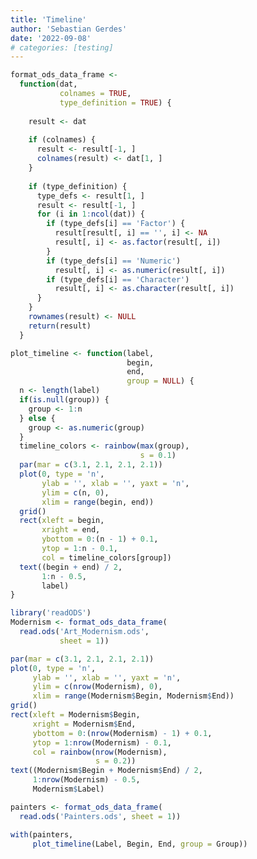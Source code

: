 ```yaml
---
title: 'Timeline'
author: 'Sebastian Gerdes'
date: '2022-09-08'
# categories: [testing]
---
```


```r
format_ods_data_frame <- 
  function(dat, 
           colnames = TRUE, 
           type_definition = TRUE) {
    
    result <- dat
    
    if (colnames) {
      result <- result[-1, ]
      colnames(result) <- dat[1, ]
    }
    
    if (type_definition) {
      type_defs <- result[1, ]
      result <- result[-1, ]
      for (i in 1:ncol(dat)) {
        if (type_defs[i] == 'Factor') {
          result[result[, i] == '', i] <- NA
          result[, i] <- as.factor(result[, i])  
        }
        if (type_defs[i] == 'Numeric')
          result[, i] <- as.numeric(result[, i])
        if (type_defs[i] == 'Character')
          result[, i] <- as.character(result[, i])
      }
    }
    rownames(result) <- NULL
    return(result)
  }

plot_timeline <- function(label,
                          begin, 
                          end, 
                          group = NULL) {
  n <- length(label)
  if(is.null(group)) {
    group <- 1:n
  } else {
    group <- as.numeric(group)
  }
  timeline_colors <- rainbow(max(group), 
                             s = 0.1)
  par(mar = c(3.1, 2.1, 2.1, 2.1))
  plot(0, type = 'n',
       ylab = '', xlab = '', yaxt = 'n',
       ylim = c(n, 0), 
       xlim = range(begin, end))
  grid()
  rect(xleft = begin,
       xright = end,
       ybottom = 0:(n - 1) + 0.1,
       ytop = 1:n - 0.1,
       col = timeline_colors[group])
  text((begin + end) / 2,
       1:n - 0.5,
       label)
}
```

```r
library('readODS')
Modernism <- format_ods_data_frame(
  read.ods('Art_Modernism.ods', 
           sheet = 1))
```

```r
par(mar = c(3.1, 2.1, 2.1, 2.1))
plot(0, type = 'n',
     ylab = '', xlab = '', yaxt = 'n',
     ylim = c(nrow(Modernism), 0), 
     xlim = range(Modernism$Begin, Modernism$End))
grid()
rect(xleft = Modernism$Begin,
     xright = Modernism$End,
     ybottom = 0:(nrow(Modernism) - 1) + 0.1,
     ytop = 1:nrow(Modernism) - 0.1,
     col = rainbow(nrow(Modernism), 
                   s = 0.2))
text((Modernism$Begin + Modernism$End) / 2,
     1:nrow(Modernism) - 0.5,
     Modernism$Label)
```

```r
painters <- format_ods_data_frame(
  read.ods('Painters.ods', sheet = 1))

with(painters, 
     plot_timeline(Label, Begin, End, group = Group))
```
